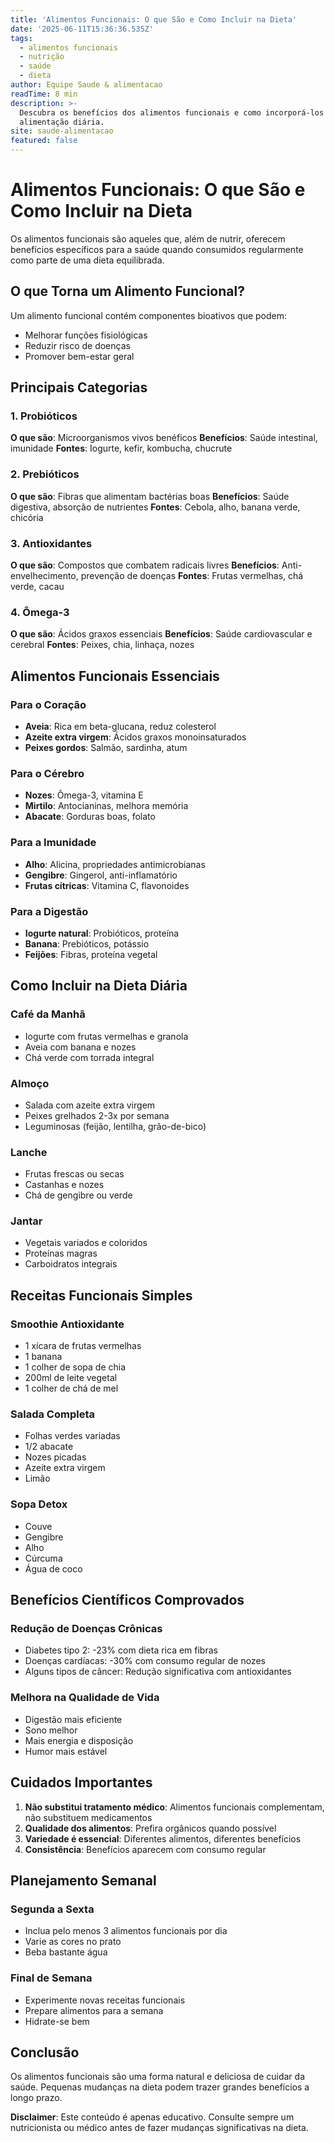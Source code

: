 ```yaml
---
title: 'Alimentos Funcionais: O que São e Como Incluir na Dieta'
date: '2025-06-11T15:36:36.535Z'
tags:
  - alimentos funcionais
  - nutrição
  - saúde
  - dieta
author: Equipe Saude & alimentacao
readTime: 8 min
description: >-
  Descubra os benefícios dos alimentos funcionais e como incorporá-los em sua
  alimentação diária.
site: saude-alimentacao
featured: false
---
```



# Alimentos Funcionais: O que São e Como Incluir na Dieta

Os alimentos funcionais são aqueles que, além de nutrir, oferecem benefícios específicos para a saúde quando consumidos regularmente como parte de uma dieta equilibrada.

## O que Torna um Alimento Funcional?

Um alimento funcional contém componentes bioativos que podem:
- Melhorar funções fisiológicas
- Reduzir risco de doenças
- Promover bem-estar geral

## Principais Categorias

### 1. Probióticos
**O que são**: Microorganismos vivos benéficos
**Benefícios**: Saúde intestinal, imunidade
**Fontes**: Iogurte, kefir, kombucha, chucrute

### 2. Prebióticos
**O que são**: Fibras que alimentam bactérias boas
**Benefícios**: Saúde digestiva, absorção de nutrientes
**Fontes**: Cebola, alho, banana verde, chicória

### 3. Antioxidantes
**O que são**: Compostos que combatem radicais livres
**Benefícios**: Anti-envelhecimento, prevenção de doenças
**Fontes**: Frutas vermelhas, chá verde, cacau

### 4. Ômega-3
**O que são**: Ácidos graxos essenciais
**Benefícios**: Saúde cardiovascular e cerebral
**Fontes**: Peixes, chia, linhaça, nozes

## Alimentos Funcionais Essenciais

### Para o Coração
- **Aveia**: Rica em beta-glucana, reduz colesterol
- **Azeite extra virgem**: Ácidos graxos monoinsaturados
- **Peixes gordos**: Salmão, sardinha, atum

### Para o Cérebro
- **Nozes**: Ômega-3, vitamina E
- **Mirtilo**: Antocianinas, melhora memória
- **Abacate**: Gorduras boas, folato

### Para a Imunidade
- **Alho**: Alicina, propriedades antimicrobianas
- **Gengibre**: Gingerol, anti-inflamatório
- **Frutas cítricas**: Vitamina C, flavonoides

### Para a Digestão
- **Iogurte natural**: Probióticos, proteína
- **Banana**: Prebióticos, potássio
- **Feijões**: Fibras, proteína vegetal

## Como Incluir na Dieta Diária

### Café da Manhã
- Iogurte com frutas vermelhas e granola
- Aveia com banana e nozes
- Chá verde com torrada integral

### Almoço
- Salada com azeite extra virgem
- Peixes grelhados 2-3x por semana
- Leguminosas (feijão, lentilha, grão-de-bico)

### Lanche
- Frutas frescas ou secas
- Castanhas e nozes
- Chá de gengibre ou verde

### Jantar
- Vegetais variados e coloridos
- Proteínas magras
- Carboidratos integrais

## Receitas Funcionais Simples

### Smoothie Antioxidante
- 1 xícara de frutas vermelhas
- 1 banana
- 1 colher de sopa de chia
- 200ml de leite vegetal
- 1 colher de chá de mel

### Salada Completa
- Folhas verdes variadas
- 1/2 abacate
- Nozes picadas
- Azeite extra virgem
- Limão

### Sopa Detox
- Couve
- Gengibre
- Alho
- Cúrcuma
- Água de coco

## Benefícios Científicos Comprovados

### Redução de Doenças Crônicas
- Diabetes tipo 2: -23% com dieta rica em fibras
- Doenças cardíacas: -30% com consumo regular de nozes
- Alguns tipos de câncer: Redução significativa com antioxidantes

### Melhora na Qualidade de Vida
- Digestão mais eficiente
- Sono melhor
- Mais energia e disposição
- Humor mais estável

## Cuidados Importantes

1. **Não substitui tratamento médico**: Alimentos funcionais complementam, não substituem medicamentos
2. **Qualidade dos alimentos**: Prefira orgânicos quando possível
3. **Variedade é essencial**: Diferentes alimentos, diferentes benefícios
4. **Consistência**: Benefícios aparecem com consumo regular

## Planejamento Semanal

### Segunda a Sexta
- Inclua pelo menos 3 alimentos funcionais por dia
- Varie as cores no prato
- Beba bastante água

### Final de Semana
- Experimente novas receitas funcionais
- Prepare alimentos para a semana
- Hidrate-se bem

## Conclusão

Os alimentos funcionais são uma forma natural e deliciosa de cuidar da saúde. Pequenas mudanças na dieta podem trazer grandes benefícios a longo prazo.

**Disclaimer**: Este conteúdo é apenas educativo. Consulte sempre um nutricionista ou médico antes de fazer mudanças significativas na dieta.
            

